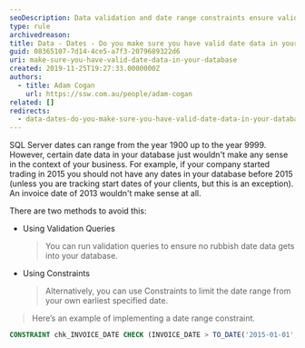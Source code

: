 ```yaml
---
seoDescription: Data validation and date range constraints ensure valid dates in your SQL Server database, preventing nonsensical dates from being entered.
type: rule
archivedreason:
title: Data - Dates - Do you make sure you have valid date data in your database?
guid: 08365107-7d14-4ce5-a7f3-2079689322d6
uri: make-sure-you-have-valid-date-data-in-your-database
created: 2019-11-25T19:27:33.0000000Z
authors:
  - title: Adam Cogan
    url: https://ssw.com.au/people/adam-cogan
related: []
redirects:
  - data-dates-do-you-make-sure-you-have-valid-date-data-in-your-database
---
```


SQL Server dates can range from the year 1900 up to the year 9999. However, certain date data in your database just wouldn't make any sense in the context of your business. For example, if your company started trading in 2015 you should not have any dates in your database before 2015 (unless you are tracking start dates of your clients, but this is an exception). An invoice date of 2013 wouldn't make sense at all.

There are two methods to avoid this:
- Using Validation Queries

  > You can run validation queries to ensure no rubbish date data gets into your database.

- Using Constraints
  > Alternatively, you can use Constraints to limit the date range from your own earliest specified date.

> Here’s an example of implementing a date range constraint.

```sql
CONSTRAINT chk_INVOICE_DATE CHECK (INVOICE_DATE > TO_DATE('2015-01-01', 'yyyy-mm-dd'))
```